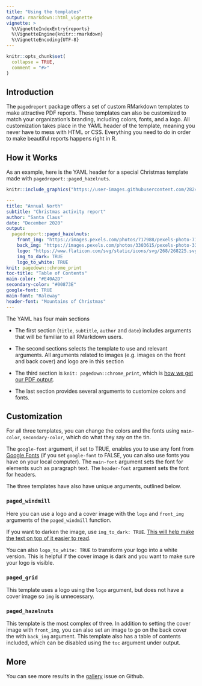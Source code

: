 ```yaml
---
title: "Using the templates"
output: rmarkdown::html_vignette
vignette: >
  %\VignetteIndexEntry{reports}
  %\VignetteEngine{knitr::rmarkdown}
  %\VignetteEncoding{UTF-8}
---
```


```r
knitr::opts_chunk$set(
  collapse = TRUE,
  comment = "#>"
)
```

## Introduction

The `pagedreport` package offers a set of custom RMarkdown templates to make attractive PDF reports. These templates can also be customized to match your organization's branding, including colors, fonts, and a logo. All customization takes place in the YAML header of the template, meaning you never have to mess with HTML or CSS. Everything you need to do in order to make beautiful reports happens right in R. 

## How it Works

As an example, here is the YAML header for a special Christmas template made with `pagedreport::paged_hazelnuts`.

```r
knitr::include_graphics("https://user-images.githubusercontent.com/28248895/102329258-7a023800-3f88-11eb-8f4c-2f6c0cb9b562.png")
```

```yaml
---
title: "Annual North"
subtitle: "Christmas activity report"
author: "Santa Claus"
date: "December 2020"
output:
  pagedreport::paged_hazelnuts:
    front_img: "https://images.pexels.com/photos/717988/pexels-photo-717988.jpeg?auto=compress&cs=tinysrgb&h=750&w=1260"
    back_img: "https://images.pexels.com/photos/3303615/pexels-photo-3303615.jpeg?auto=compress&cs=tinysrgb&dpr=1&w=500"
    logo: "https://www.flaticon.com/svg/static/icons/svg/268/268225.svg"
    img_to_dark: TRUE
    logo_to_white: TRUE
knit: pagedown::chrome_print
toc-title: "Table of Contents"
main-color: "#E40A2D"
secondary-color: "#00873E"
google-font: TRUE
main-font: "Raleway"
header-font: "Mountains of Christmas"
---
```

The YAML has four main sections

+ The first section (`title`, `subtitle`, `author` and `date`) includes arguments that will be familiar to all RMarkdown users. 

+ The second sections selects the template to use and relevant arguments. All arguments related to images (e.g. images on the front and back cover) and logo are in this section 

+ The third section is `knit: pagedown::chrome_print`, which is [how we get our PDF output](https://pagedown.rbind.io/#print-to-pdf). 

+ The last section provides several arguments to customize colors and fonts. 

## Customization

For all three templates, you can change the colors and the fonts using `main-color`, `secondary-color`, which do what they say on the tin. 

The `google-font` argument, if set to TRUE, enables you to use any font from [Google Fonts](https://fonts.google.com/) (if you set `google-font` to FALSE, you can also use fonts you have on your local computer). The `main-font` argument sets the font for elements such as paragraph text. The `header-font` argument sets the font for headers. 

The three templates have also have unique arguments, outlined below.

### `paged_windmill`

Here you can use a logo and a cover image with the `logo` and `front_img` arguments of the `paged_windmill` function.

If you want to darken the image, use `img_to_dark: TRUE`. [This will help make the text on top of it easier to read](https://twitter.com/steveschoger/status/888021897782362114). 

You can also  `logo_to_white: TRUE` to transform your logo into a white version. This is helpful if the cover image is dark and you want to make sure your logo is visible. 

### `paged_grid`

This template uses a logo using the `logo` argument, but does not have a cover image so `img` is unnecessary. 

### `paged_hazelnuts`

This template is the most complex of three. In addition to setting the cover image with `front_img`, you can also set an image to go on the back cover the with `back_img` argument. This template also has a table of contents included, which can be disabled using the `toc` argument under output.  

## More

You can see more results in the [gallery](https://github.com/rfortherestofus/pagedreport/issues/14) issue on Github.

